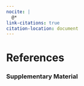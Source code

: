 ```yaml
---
nocite: |
  @*
link-citations: true
citation-location: document
---
```


# References {.unnumbered}

::: {#refs}
:::

### Supplementary Material
